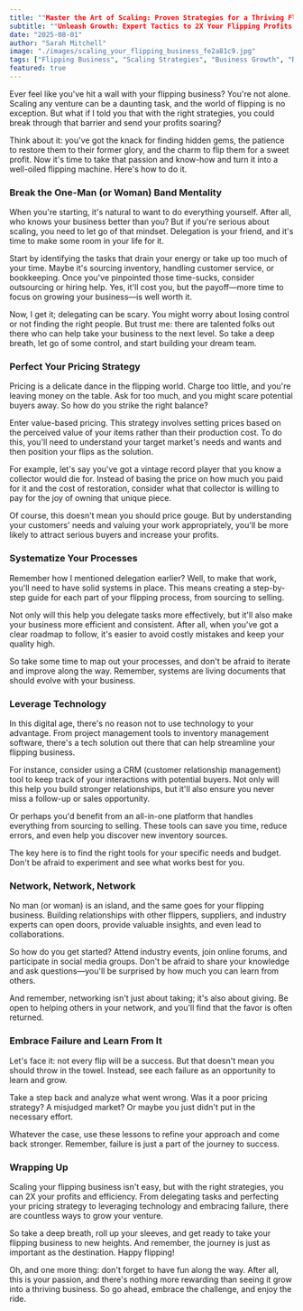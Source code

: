 ```yaml
---
title: ""Master the Art of Scaling: Proven Strategies for a Thriving Flipping Business" (57 characters)"
subtitle: ""Unleash Growth: Expert Tactics to 2X Your Flipping Profits & Efficiency" (91 characters)"
date: "2025-08-01"
author: "Sarah Mitchell"
image: "./images/scaling_your_flipping_business_fe2a81c9.jpg"
tags: ["Flipping Business", "Scaling Strategies", "Business Growth", "Real Estate Investment"]
featured: true
---
```


Ever feel like you've hit a wall with your flipping business? You're not alone. Scaling any venture can be a daunting task, and the world of flipping is no exception. But what if I told you that with the right strategies, you could break through that barrier and send your profits soaring?

Think about it: you've got the knack for finding hidden gems, the patience to restore them to their former glory, and the charm to flip them for a sweet profit. Now it's time to take that passion and know-how and turn it into a well-oiled flipping machine. Here's how to do it.

### Break the One-Man (or Woman) Band Mentality

When you're starting, it's natural to want to do everything yourself. After all, who knows your business better than you? But if you're serious about scaling, you need to let go of that mindset. Delegation is your friend, and it's time to make some room in your life for it.

Start by identifying the tasks that drain your energy or take up too much of your time. Maybe it's sourcing inventory, handling customer service, or bookkeeping. Once you've pinpointed those time-sucks, consider outsourcing or hiring help. Yes, it'll cost you, but the payoff—more time to focus on growing your business—is well worth it.

Now, I get it; delegating can be scary. You might worry about losing control or not finding the right people. But trust me: there are talented folks out there who can help take your business to the next level. So take a deep breath, let go of some control, and start building your dream team.

### Perfect Your Pricing Strategy

Pricing is a delicate dance in the flipping world. Charge too little, and you're leaving money on the table. Ask for too much, and you might scare potential buyers away. So how do you strike the right balance?

Enter value-based pricing. This strategy involves setting prices based on the perceived value of your items rather than their production cost. To do this, you'll need to understand your target market's needs and wants and then position your flips as the solution.

For example, let's say you've got a vintage record player that you know a collector would die for. Instead of basing the price on how much you paid for it and the cost of restoration, consider what that collector is willing to pay for the joy of owning that unique piece.

Of course, this doesn't mean you should price gouge. But by understanding your customers' needs and valuing your work appropriately, you'll be more likely to attract serious buyers and increase your profits.

### Systematize Your Processes

Remember how I mentioned delegation earlier? Well, to make that work, you'll need to have solid systems in place. This means creating a step-by-step guide for each part of your flipping process, from sourcing to selling.

Not only will this help you delegate tasks more effectively, but it'll also make your business more efficient and consistent. After all, when you've got a clear roadmap to follow, it's easier to avoid costly mistakes and keep your quality high.

So take some time to map out your processes, and don't be afraid to iterate and improve along the way. Remember, systems are living documents that should evolve with your business.

### Leverage Technology

In this digital age, there's no reason not to use technology to your advantage. From project management tools to inventory management software, there's a tech solution out there that can help streamline your flipping business.

For instance, consider using a CRM (customer relationship management) tool to keep track of your interactions with potential buyers. Not only will this help you build stronger relationships, but it'll also ensure you never miss a follow-up or sales opportunity.

Or perhaps you'd benefit from an all-in-one platform that handles everything from sourcing to selling. These tools can save you time, reduce errors, and even help you discover new inventory sources.

The key here is to find the right tools for your specific needs and budget. Don't be afraid to experiment and see what works best for you.

### Network, Network, Network

No man (or woman) is an island, and the same goes for your flipping business. Building relationships with other flippers, suppliers, and industry experts can open doors, provide valuable insights, and even lead to collaborations.

So how do you get started? Attend industry events, join online forums, and participate in social media groups. Don't be afraid to share your knowledge and ask questions—you'll be surprised by how much you can learn from others.

And remember, networking isn't just about taking; it's also about giving. Be open to helping others in your network, and you'll find that the favor is often returned.

### Embrace Failure and Learn From It

Let's face it: not every flip will be a success. But that doesn't mean you should throw in the towel. Instead, see each failure as an opportunity to learn and grow.

Take a step back and analyze what went wrong. Was it a poor pricing strategy? A misjudged market? Or maybe you just didn't put in the necessary effort.

Whatever the case, use these lessons to refine your approach and come back stronger. Remember, failure is just a part of the journey to success.

### Wrapping Up

Scaling your flipping business isn't easy, but with the right strategies, you can 2X your profits and efficiency. From delegating tasks and perfecting your pricing strategy to leveraging technology and embracing failure, there are countless ways to grow your venture.

So take a deep breath, roll up your sleeves, and get ready to take your flipping business to new heights. And remember, the journey is just as important as the destination. Happy flipping!

Oh, and one more thing: don't forget to have fun along the way. After all, this is your passion, and there's nothing more rewarding than seeing it grow into a thriving business. So go ahead, embrace the challenge, and enjoy the ride.